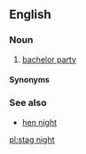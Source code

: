 ==English==

===Noun===
{{en-noun|head=[[stag]] [[night]]}}

# {{context|British|lang=en}} [[bachelor party]]

====Synonyms====
{{See also|Wikisaurus:bachelor party}}

===See also===
* [[hen night]]

[[pl:stag night]]